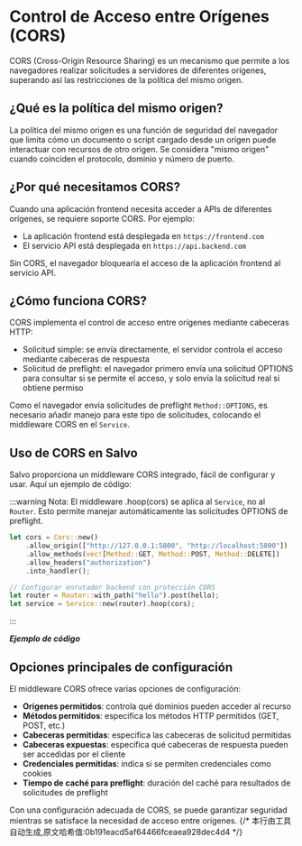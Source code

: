 # Control de Acceso entre Orígenes (CORS)

CORS (Cross-Origin Resource Sharing) es un mecanismo que permite a los navegadores realizar solicitudes a servidores de diferentes orígenes, superando así las restricciones de la política del mismo origen.

## ¿Qué es la política del mismo origen?

La política del mismo origen es una función de seguridad del navegador que limita cómo un documento o script cargado desde un origen puede interactuar con recursos de otro origen. Se considera "mismo origen" cuando coinciden el protocolo, dominio y número de puerto.

## ¿Por qué necesitamos CORS?

Cuando una aplicación frontend necesita acceder a APIs de diferentes orígenes, se requiere soporte CORS. Por ejemplo:
- La aplicación frontend está desplegada en `https://frontend.com`
- El servicio API está desplegada en `https://api.backend.com`

Sin CORS, el navegador bloquearía el acceso de la aplicación frontend al servicio API.

## ¿Cómo funciona CORS?

CORS implementa el control de acceso entre orígenes mediante cabeceras HTTP:
- Solicitud simple: se envía directamente, el servidor controla el acceso mediante cabeceras de respuesta
- Solicitud de preflight: el navegador primero envía una solicitud OPTIONS para consultar si se permite el acceso, y solo envía la solicitud real si obtiene permiso

Como el navegador envía solicitudes de preflight `Method::OPTIONS`, es necesario añadir manejo para este tipo de solicitudes, colocando el middleware CORS en el `Service`.

## Uso de CORS en Salvo

Salvo proporciona un middleware CORS integrado, fácil de configurar y usar. Aquí un ejemplo de código:

:::warning
Nota: El middleware .hoop(cors) se aplica al `Service`, no al `Router`. Esto permite manejar automáticamente las solicitudes OPTIONS de preflight.
```rust
let cors = Cors::new()
    .allow_origin(["http://127.0.0.1:5800", "http://localhost:5800"])
    .allow_methods(vec![Method::GET, Method::POST, Method::DELETE])
    .allow_headers("authorization")
    .into_handler();

// Configurar enrutador backend con protección CORS
let router = Router::with_path("hello").post(hello);
let service = Service::new(router).hoop(cors);
```
:::

_**Ejemplo de código**_


<Tabs>
  <Tab label="main.rs">
    <CorsCode/>
  </Tab>
  <Tab label="Cargo.toml">
    <CorsCargoCode/>
  </Tab>
</Tabs>

## Opciones principales de configuración

El middleware CORS ofrece varias opciones de configuración:

- **Orígenes permitidos**: controla qué dominios pueden acceder al recurso
- **Métodos permitidos**: especifica los métodos HTTP permitidos (GET, POST, etc.)
- **Cabeceras permitidas**: especifica las cabeceras de solicitud permitidas
- **Cabeceras expuestas**: especifica qué cabeceras de respuesta pueden ser accedidas por el cliente
- **Credenciales permitidas**: indica si se permiten credenciales como cookies
- **Tiempo de caché para preflight**: duración del caché para resultados de solicitudes de preflight

Con una configuración adecuada de CORS, se puede garantizar seguridad mientras se satisface la necesidad de acceso entre orígenes.
{/* 本行由工具自动生成,原文哈希值:0b191eacd5af64466fceaea928dec4d4 */}